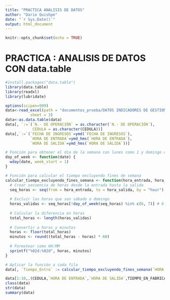 ```yaml
---
title: "PRACTICA ANALISIS DE DATOS"
author: "Dario Quishpe"
date: "`r Sys.Date()`"
output: html_document
---
```


```r
knitr::opts_chunk$set(echo = TRUE)
```

# PRACTICA : ANALISIS DE DATOS CON data.table

```r
#install.packages("data.table")
library(data.table)
library(readxl)
library(lubridate)
```
```r
options(scipen=999)
data<-read_excel(path = "documentos_prueba/DATOS INDICADORES DE GESTION AGOSTO.xlsx",
           sheet = 3)
data<-as.data.table(data)
data[, `:=`(`N.- DE OPERACIÓN` = as.character(`N.- DE OPERACIÓN`),
            CEDULA = as.character(CEDULA))]
data[,`:=`(`FECHA DE INGRESOS`=ymd(`FECHA DE INGRESOS`),
           `HORA DE ENTRADA`=ymd_hms(`HORA DE ENTRADA`),
           `HORA DE SALIDA`=ymd_hms(`HORA DE SALIDA`))]

# Función para obtener el día de la semana con lunes como 1 y domingo como 7
day_of_week <- function(date) {
  wday(date, week_start = 1)
}

# Función para calcular el tiempo excluyendo fines de semana
calcular_tiempo_excluyendo_fines_semana <- function(hora_entrada, hora_salida) {
  # Crear secuencia de horas desde la entrada hasta la salida
  seq_horas <- seq(from = hora_entrada, to = hora_salida, by = "hour")
  
  # Excluir las horas que son sábado o domingo
  horas_validas <- seq_horas[!day_of_week(seq_horas) %in% c(6, 7)] # 6 es sábado, 7 es domingo
  
  # Calcular la diferencia en horas
  total_horas <- length(horas_validas)
  
  # Convertir a horas y minutos
  horas <- floor(total_horas)
  minutos <- round((total_horas - horas) * 60)
  
  # Formatear como HH:MM
  sprintf("%02d:%02d", horas, minutos)
}

# Aplicar la función a cada fila
data[, `Tiempo_Entre` := calcular_tiempo_excluyendo_fines_semana(`HORA DE ENTRADA`, `HORA DE SALIDA`)]

data[1:10,.(CEDULA,`HORA DE ENTRADA`,`HORA DE SALIDA`,TIEMPO_EN_FABRICA)]
class(data)
str(data)
summary(data)
```



